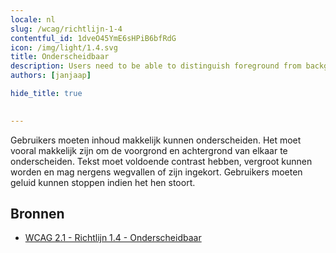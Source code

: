 ```yaml
---
locale: nl
slug: /wcag/richtlijn-1-4
contentful_id: 1dveO45YmE6sHPiB6bfRdG
icon: /img/light/1.4.svg
title: Onderscheidbaar
description: Users need to be able to distinguish foreground from background information.
authors: [janjaap]

hide_title: true

	
---
```


<Hero
  title="Onderscheidbaar"
  icon="/img/light/1.4.svg"
  prefix="Richtlijn 1.4"
/>

Gebruikers moeten inhoud makkelijk kunnen onderscheiden. Het moet vooral makkelijk zijn om de voorgrond en achtergrond van elkaar te onderscheiden. Tekst moet voldoende contrast hebben, vergroot kunnen worden en mag nergens wegvallen of zijn ingekort. Gebruikers moeten geluid kunnen stoppen indien het hen stoort.

## Bronnen

- [WCAG 2.1 - Richtlijn 1.4 - Onderscheidbaar](https://www.w3.org/Translations/WCAG21-nl/#onderscheidbaar)